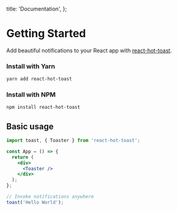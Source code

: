 
  title: 'Documentation',
};


# Getting Started

Add beautiful notifications to your React app with [react-hot-toast](https://github.com/timolins/react-hot-toast).

### Install with Yarn

```sh
yarn add react-hot-toast
```

### Install with NPM

```sh
npm install react-hot-toast
```

## Basic usage

```jsx
import toast, { Toaster } from 'react-hot-toast';

const App = () => {
  return (
    <div>
      <Toaster />
    </div>
  );
};

// Invoke notifications anywhere
toast('Hello World');
```
